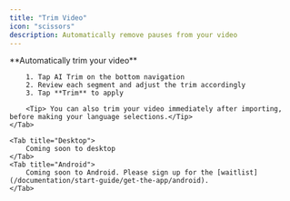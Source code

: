 ```yaml
---
title: "Trim Video"
icon: "scissors"
description: Automatically remove pauses from your video
---
```


<Tabs>
    <Tab title="iOS">
        **Automatically trim your video**

        1. Tap AI Trim on the bottom navigation
        2. Review each segment and adjust the trim accordingly
        3. Tap **Trim** to apply

        <Tip> You can also trim your video immediately after importing, before making your language selections.</Tip>
    </Tab>

    <Tab title="Desktop">
        Coming soon to desktop
    </Tab>
    <Tab title="Android">
        Coming soon to Android. Please sign up for the [waitlist](/documentation/start-guide/get-the-app/android).
    </Tab>
</Tabs>